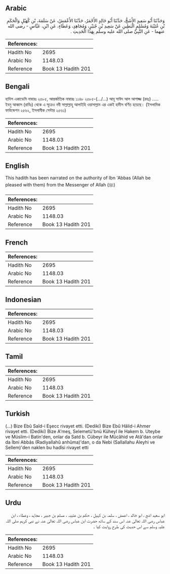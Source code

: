 ## Arabic


<div dir="rtl" lang="ar" style={{fontSize:'larger',backgroundColor:'#f8f9fa',padding:20}}>
وَحَدَّثَنَا أَبُو سَعِيدٍ الأَشَجُّ، حَدَّثَنَا أَبُو خَالِدٍ الأَحْمَرُ، حَدَّثَنَا الأَعْمَشُ، عَنْ سَلَمَةَ، بْنِ كُهَيْلٍ وَالْحَكَمِ بْنِ عُتَيْبَةَ وَمُسْلِمٍ الْبَطِينِ عَنْ سَعِيدِ بْنِ جُبَيْرٍ، وَمُجَاهِدٍ، وَعَطَاءٍ، عَنِ ابْنِ، عَبَّاسٍ - رضى الله عنهما - عَنِ النَّبِيِّ صلى الله عليه وسلم بِهَذَا الْحَدِيثِ ‏.‏
</div>
<div style={{backgroundColor:'#f8f9fa',padding:20, marginBottom: 10}}><table> <thead> <tr> <th>References:</th> <th></th> </tr> </thead> <tbody><tr><td>Hadith No</td><td>2695</td></tr><tr><td>Arabic No</td><td>1148.03</td></tr><tr><td>Reference</td><td>Book 13 Hadith 201</td></tr></tbody></table></div>

## Bengali


<div dir="ltr" lang="bn" style={{fontSize:'larger',backgroundColor:'#f8f9fa',padding:20}}>
হাদিস একাডেমি নাম্বারঃ ২৫৮৫, আন্তর্জাতিক নাম্বারঃ ১১৪৮ ২৫৮৫-(.../...) আবূ সাঈদ আল আশাজ্জ (রহঃ) ..... ইবনু আব্বাস (রাযিঃ) থেকে এ সূত্রেও নবী সাল্লাল্লাহু আলাইহি ওয়াসাল্লাম এর একই হাদীস বর্ণিত হয়েছে। (ইসলামিক ফাউন্ডেশন ২৫৬২, ইসলামীক সেন্টার ২৫৬১)
</div>
<div style={{backgroundColor:'#f8f9fa',padding:20, marginBottom: 10}}><table> <thead> <tr> <th>References:</th> <th></th> </tr> </thead> <tbody><tr><td>Hadith No</td><td>2695</td></tr><tr><td>Arabic No</td><td>1148.03</td></tr><tr><td>Reference</td><td>Book 13 Hadith 201</td></tr></tbody></table></div>

## English


<div dir="ltr" lang="en" style={{fontSize:'larger',backgroundColor:'#f8f9fa',padding:20}}>
This hadith has been narrated on the authority of Ibn 'Abbas (Allah be pleased with them) from the Messenger of Allah (ﷺ)
</div>
<div style={{backgroundColor:'#f8f9fa',padding:20, marginBottom: 10}}><table> <thead> <tr> <th>References:</th> <th></th> </tr> </thead> <tbody><tr><td>Hadith No</td><td>2695</td></tr><tr><td>Arabic No</td><td>1148.03</td></tr><tr><td>Reference</td><td>Book 13 Hadith 201</td></tr></tbody></table></div>

## French


<div dir="ltr" lang="fr" style={{fontSize:'larger',backgroundColor:'#f8f9fa',padding:20}}>

</div>
<div style={{backgroundColor:'#f8f9fa',padding:20, marginBottom: 10}}><table> <thead> <tr> <th>References:</th> <th></th> </tr> </thead> <tbody><tr><td>Hadith No</td><td>2695</td></tr><tr><td>Arabic No</td><td>1148.03</td></tr><tr><td>Reference</td><td>Book 13 Hadith 201</td></tr></tbody></table></div>

## Indonesian


<div dir="ltr" lang="id" style={{fontSize:'larger',backgroundColor:'#f8f9fa',padding:20}}>

</div>
<div style={{backgroundColor:'#f8f9fa',padding:20, marginBottom: 10}}><table> <thead> <tr> <th>References:</th> <th></th> </tr> </thead> <tbody><tr><td>Hadith No</td><td>2695</td></tr><tr><td>Arabic No</td><td>1148.03</td></tr><tr><td>Reference</td><td>Book 13 Hadith 201</td></tr></tbody></table></div>

## Tamil


<div dir="ltr" lang="ta" style={{fontSize:'larger',backgroundColor:'#f8f9fa',padding:20}}>

</div>
<div style={{backgroundColor:'#f8f9fa',padding:20, marginBottom: 10}}><table> <thead> <tr> <th>References:</th> <th></th> </tr> </thead> <tbody><tr><td>Hadith No</td><td>2695</td></tr><tr><td>Arabic No</td><td>1148.03</td></tr><tr><td>Reference</td><td>Book 13 Hadith 201</td></tr></tbody></table></div>

## Turkish


<div dir="ltr" lang="tr" style={{fontSize:'larger',backgroundColor:'#f8f9fa',padding:20}}>
(…) Bize Ebû Saîd-i Eşecc rivayet etti. (Dediki) Bize Ebû Hâlid-i Ahmer rivayet etti. (Dediki) Bize A'meş, Selemetü'bnü Küheyl ile Hakem b. Uteybe ve Müslim-i Batin'den, onlar da Satd b. Cübeyr ile Mücâhid ve Atâ'dan onlar da İbni Abbâs (Radiyallahû anhûma)'dan, o da Nebi (Sallallahu Aleyhi ve Sellem)'den naklen bu hadîsi rivayet etti
</div>
<div style={{backgroundColor:'#f8f9fa',padding:20, marginBottom: 10}}><table> <thead> <tr> <th>References:</th> <th></th> </tr> </thead> <tbody><tr><td>Hadith No</td><td>2695</td></tr><tr><td>Arabic No</td><td>1148.03</td></tr><tr><td>Reference</td><td>Book 13 Hadith 201</td></tr></tbody></table></div>

## Urdu


<div dir="rtl" lang="ur" style={{fontSize:'larger',backgroundColor:'#f8f9fa',padding:20}}>
ابو سعید اشج ، ابو خالد ، اعمش ، سلمہ بن کہیل ، حکم بن عتیبہ ، مسلم بن جبیر ، مجاہد ، وعطاء ، ابن عباس رضی اللہ تعالیٰ عنہ اس سند کے ساتھ حضرت ابن عباس رضی اللہ تعالیٰ عنہ نے نبی کریم صلی اللہ علیہ وسلم سے اس حدیث کی طرح روایت کیا ۔
</div>
<div style={{backgroundColor:'#f8f9fa',padding:20, marginBottom: 10}}><table> <thead> <tr> <th>References:</th> <th></th> </tr> </thead> <tbody><tr><td>Hadith No</td><td>2695</td></tr><tr><td>Arabic No</td><td>1148.03</td></tr><tr><td>Reference</td><td>Book 13 Hadith 201</td></tr></tbody></table></div>